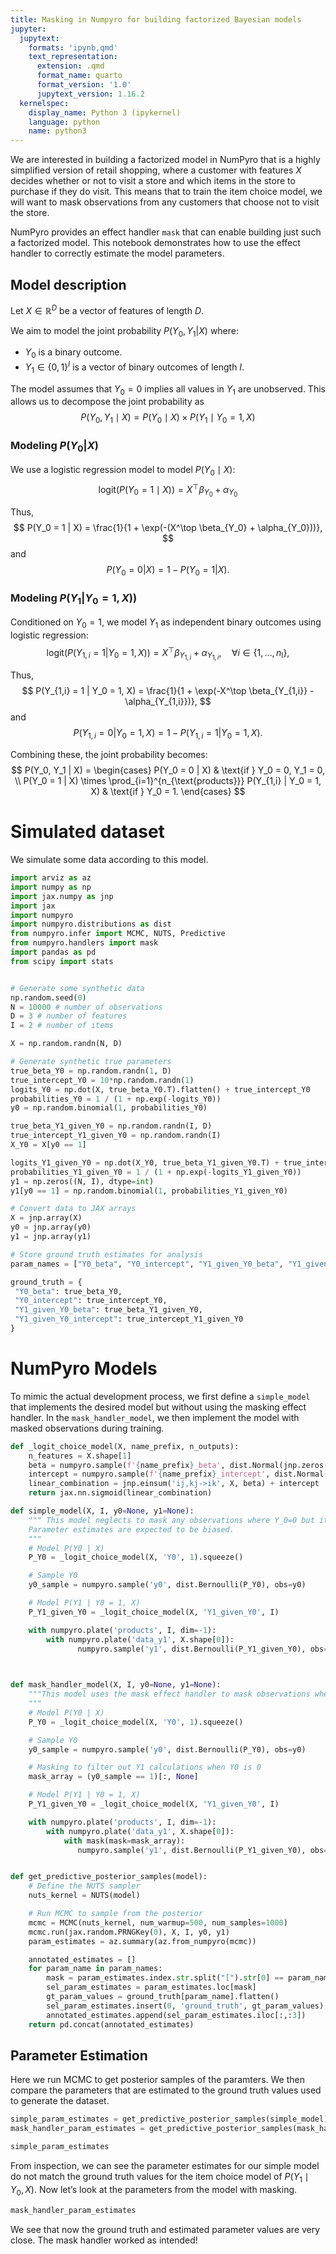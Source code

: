 ```yaml
---
title: Masking in Numpyro for building factorized Bayesian models
jupyter:
  jupytext:
    formats: 'ipynb,qmd'
    text_representation:
      extension: .qmd
      format_name: quarto
      format_version: '1.0'
      jupytext_version: 1.16.2
  kernelspec:
    display_name: Python 3 (ipykernel)
    language: python
    name: python3
---
```



We are interested in building a factorized model in NumPyro that is a highly simplified version of retail shopping, where a customer with features $X$ decides whether or not to visit a store and which items in the store to purchase if they do visit. This means that to train the item choice model, we will want to mask observations from any customers that choose not to visit the store.  

NumPyro provides an effect handler `mask` that can enable building just such a factorized model. This notebook demonstrates how to use the effect handler to correctly estimate the model parameters.


## Model description
Let $X \in \mathbb{R}^D$  be a vector of features of length $D$.

We aim to model the joint probability $P(Y_0, Y_1 | X)$ where:

 - $Y_0$ is a binary outcome.
 - $Y_1 \in \{0, 1\}^I$ is a vector of binary outcomes of length $I$.
 
 
The model assumes that $Y_0 = 0$ implies all values in $Y_1$ are unobserved. This allows us to decompose the joint probability as
$$
P(Y_0, Y_1 \mid X)= P(Y_0 \mid X) \times P(Y_1 \mid Y_0 = 1, X)
$$

### Modeling $P(Y_0 | X)$

We use a logistic regression model to model $P(Y_0 \mid X)$:
$$
\text{logit}(P(Y_0 = 1 \mid X)) = X^\top \beta_{Y_0} + \alpha_{Y_0}
$$

Thus,
$$
P(Y_0 = 1 | X) = \frac{1}{1 + \exp(-(X^\top \beta_{Y_0} + \alpha_{Y_0}))},
$$
and
$$
P(Y_0 = 0 | X) = 1 - P(Y_0 = 1 | X).
$$

### Modeling $P(Y_1 | Y_0 = 1, X))$

Conditioned on $Y_0 = 1$, we model $Y_1$ as independent binary outcomes using logistic regression:
$$
\text{logit}(P(Y_{1,i} = 1 | Y_0 = 1, X)) = X^\top \beta_{Y_{1,i}} + \alpha_{Y_{1,i}}, \quad \forall i \in \{1, \ldots, n_{\text{I}}\},
$$

Thus,
$$
P(Y_{1,i} = 1 | Y_0 = 1, X) = \frac{1}{1 + \exp(-X^\top \beta_{Y_{1,i}} - \alpha_{Y_{1,i}})},
$$
and
$$
P(Y_{1,i} = 0 | Y_0 = 1, X) = 1 - P(Y_{1,i} = 1 | Y_0 = 1, X).
$$

Combining these, the joint probability becomes:
$$
P(Y_0, Y_1 | X) =
\begin{cases} 
P(Y_0 = 0 | X) & \text{if } Y_0 = 0, Y_1 = 0, \\
P(Y_0 = 1 | X) \times \prod_{i=1}^{n_{\text{products}}} P(Y_{1,i} | Y_0 = 1, X) & \text{if } Y_0 = 1.
\end{cases}
$$

# Simulated dataset
We simulate some data according to this model.


```python
import arviz as az
import numpy as np
import jax.numpy as jnp
import jax
import numpyro
import numpyro.distributions as dist
from numpyro.infer import MCMC, NUTS, Predictive
from numpyro.handlers import mask
import pandas as pd
from scipy import stats


# Generate some synthetic data
np.random.seed(0)
N = 10000 # number of observations
D = 3 # number of features
I = 2 # number of items

X = np.random.randn(N, D)

# Generate synthetic true parameters
true_beta_Y0 = np.random.randn(1, D)
true_intercept_Y0 = 10*np.random.randn(1)
logits_Y0 = np.dot(X, true_beta_Y0.T).flatten() + true_intercept_Y0
probabilities_Y0 = 1 / (1 + np.exp(-logits_Y0))
y0 = np.random.binomial(1, probabilities_Y0)

true_beta_Y1_given_Y0 = np.random.randn(I, D)
true_intercept_Y1_given_Y0 = np.random.randn(I)
X_Y0 = X[y0 == 1]

logits_Y1_given_Y0 = np.dot(X_Y0, true_beta_Y1_given_Y0.T) + true_intercept_Y1_given_Y0
probabilities_Y1_given_Y0 = 1 / (1 + np.exp(-logits_Y1_given_Y0))
y1 = np.zeros((N, I), dtype=int)
y1[y0 == 1] = np.random.binomial(1, probabilities_Y1_given_Y0)

# Convert data to JAX arrays
X = jnp.array(X)
y0 = jnp.array(y0)
y1 = jnp.array(y1)

# Store ground truth estimates for analysis
param_names = ["Y0_beta", "Y0_intercept", "Y1_given_Y0_beta", "Y1_given_Y0_intercept"]

ground_truth = {
 "Y0_beta": true_beta_Y0,
 "Y0_intercept": true_intercept_Y0, 
 "Y1_given_Y0_beta": true_beta_Y1_given_Y0, 
 "Y1_given_Y0_intercept": true_intercept_Y1_given_Y0 
}
```

# NumPyro Models

To mimic the actual development process, we first define a `simple_model` that implements the desired model but without using the masking effect handler. In the `mask_handler_model`, we then implement the model with masked observations during training. 

```python
def _logit_choice_model(X, name_prefix, n_outputs):
    n_features = X.shape[1]
    beta = numpyro.sample(f'{name_prefix}_beta', dist.Normal(jnp.zeros((n_outputs, n_features)), jnp.ones((n_outputs, n_features))))
    intercept = numpyro.sample(f'{name_prefix}_intercept', dist.Normal(jnp.zeros(n_outputs), 1.))
    linear_combination = jnp.einsum('ij,kj->ik', X, beta) + intercept
    return jax.nn.sigmoid(linear_combination)

def simple_model(X, I, y0=None, y1=None):
    """ This model neglects to mask any observations where Y_0=0 but it's a good baseline to get the code working.
    Parameter estimates are expected to be biased.
    """
    # Model P(Y0 | X)
    P_Y0 = _logit_choice_model(X, 'Y0', 1).squeeze()

    # Sample Y0
    y0_sample = numpyro.sample('y0', dist.Bernoulli(P_Y0), obs=y0)  

    # Model P(Y1 | Y0 = 1, X)
    P_Y1_given_Y0 = _logit_choice_model(X, 'Y1_given_Y0', I)  

    with numpyro.plate('products', I, dim=-1):
        with numpyro.plate('data_y1', X.shape[0]):
               numpyro.sample('y1', dist.Bernoulli(P_Y1_given_Y0), obs=y1)

                

def mask_handler_model(X, I, y0=None, y1=None):
    """This model uses the mask effect handler to mask observations where y_0=0 to estimate the correct model parameters .  
    """
    # Model P(Y0 | X)
    P_Y0 = _logit_choice_model(X, 'Y0', 1).squeeze()

    # Sample Y0
    y0_sample = numpyro.sample('y0', dist.Bernoulli(P_Y0), obs=y0)  

    # Masking to filter out Y1 calculations when Y0 is 0
    mask_array = (y0_sample == 1)[:, None]

    # Model P(Y1 | Y0 = 1, X)
    P_Y1_given_Y0 = _logit_choice_model(X, 'Y1_given_Y0', I)  

    with numpyro.plate('products', I, dim=-1):
        with numpyro.plate('data_y1', X.shape[0]):
            with mask(mask=mask_array):
               numpyro.sample('y1', dist.Bernoulli(P_Y1_given_Y0), obs=y1)


def get_predictive_posterior_samples(model):          
    # Define the NUTS sampler
    nuts_kernel = NUTS(model)

    # Run MCMC to sample from the posterior
    mcmc = MCMC(nuts_kernel, num_warmup=500, num_samples=1000)
    mcmc.run(jax.random.PRNGKey(0), X, I, y0, y1)
    param_estimates = az.summary(az.from_numpyro(mcmc))

    annotated_estimates = []
    for param_name in param_names:
        mask = param_estimates.index.str.split("[").str[0] == param_name
        sel_param_estimates = param_estimates.loc[mask]
        gt_param_values = ground_truth[param_name].flatten()
        sel_param_estimates.insert(0, 'ground_truth', gt_param_values)
        annotated_estimates.append(sel_param_estimates.iloc[:,:3])
    return pd.concat(annotated_estimates)
```

## Parameter Estimation

Here we run MCMC to get posterior samples of the paramters. We then compare the parameters that are estimated to the ground truth values used to generate the dataset.  

```python
simple_param_estimates = get_predictive_posterior_samples(simple_model)
mask_handler_param_estimates = get_predictive_posterior_samples(mask_handler_model)
```

```python
simple_param_estimates
```

From inspection, we can see the parameter estimates for our simple model do not match the ground truth values for the item choice model of $P(Y_1 \mid Y_0, X)$. Now let's look at the parameters from the model with masking.

```python
mask_handler_param_estimates
```

We see that now the ground truth and estimated parameter values are very close. The mask handler worked as intended!

